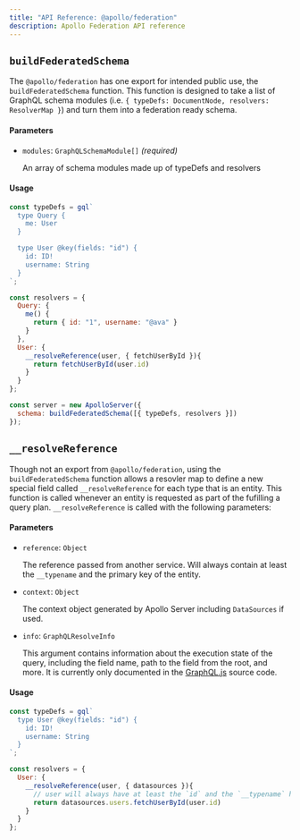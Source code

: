 ```yaml
---
title: "API Reference: @apollo/federation"
description: Apollo Federation API reference
---
```


## `buildFederatedSchema`

The `@apollo/federation` has one export for intended public use, the `buildFederatedSchema` function. This function is designed to take a list of GraphQL schema modules (i.e. `{ typeDefs: DocumentNode, resolvers: ResolverMap }`) and turn them into a federation ready schema.

#### Parameters

* `modules`: `GraphQLSchemaModule[]` _(required)_

    An array of schema modules made up of typeDefs and resolvers

#### Usage

```js
const typeDefs = gql`
  type Query {
    me: User
  }

  type User @key(fields: "id") {
    id: ID!
    username: String
  }
`;

const resolvers = {
  Query: {
    me() {
      return { id: "1", username: "@ava" }
    }
  },
  User: {
    __resolveReference(user, { fetchUserById }){
      return fetchUserById(user.id)
    }
  }
};

const server = new ApolloServer({
  schema: buildFederatedSchema([{ typeDefs, resolvers }])
});
```

## `__resolveReference`

Though not an export from `@apollo/federation`, using the `buildFederatedSchema` function allows a resovler map to define a new special field called `__resolveReference` for each type that is an entity. This function is called whenever an entity is requested as part of the fufilling a query plan. `__resolveReference` is called with the following parameters:

#### Parameters

* `reference`: `Object`

  The reference passed from another service. Will always contain at least the `__typename` and the primary key of the entity.

* `context`: `Object`

  The context object generated by Apollo Server including `DataSources` if used.

* `info`: `GraphQLResolveInfo`

   This argument contains information about the execution state of the query, including the field name, path to the field from the root, and more. It is currently only documented in the [GraphQL.js](https://github.com/graphql/graphql-js/blob/c82ff68f52722c20f10da69c9e50a030a1f218ae/src/type/definition.js#L489-L500) source code.

#### Usage

```js
const typeDefs = gql`
  type User @key(fields: "id") {
    id: ID!
    username: String
  }
`;

const resolvers = {
  User: {
    __resolveReference(user, { datasources }){
      // user will always have at least the `id` and the `__typename` here
      return datasources.users.fetchUserById(user.id)
    }
  }
};
```
